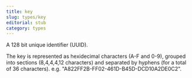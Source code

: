 ```yaml
---
title: key
slug: types/key
editorial: stub
category: types
---
```


<LSLType name="key"/>

A 128 bit unique identifier (UUID).

The key is represented as hexidecimal characters (A-F and 0-9), grouped into sections (8,4,4,4,12 characters) and separated by hyphens (for a total of 36 characters). e.g. &quot;A822FF2B-FF02-461D-B45D-DCD10A2DE0C2&quot;.
